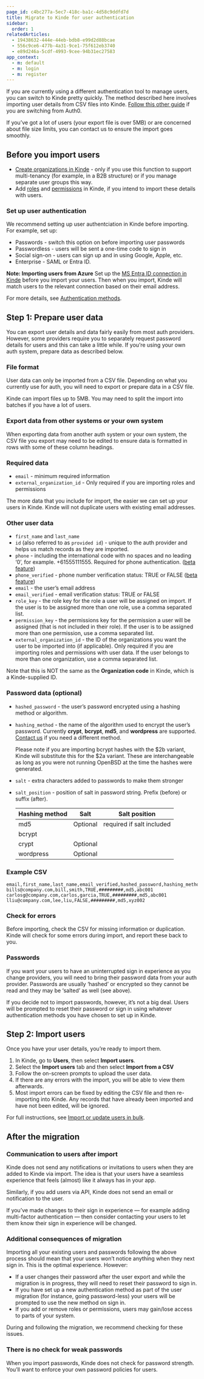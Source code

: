 ```yaml
---
page_id: c4bc277a-5ec7-418c-ba1c-4d58c9ddfd7d
title: Migrate to Kinde for user authentication
sidebar:
  order: 1
relatedArticles:
  - 19438632-444e-44eb-bdb8-e99d2d88bcae
  - 556c9ce6-477b-4a31-9ce1-75f612eb3740
  - e89d246a-5cdf-4993-9cee-94b31ec27583
app_context:
  - m: default
  - m: login
  - m: register
---
```


If you are currently using a different authentication tool to manage users, you can switch to Kinde pretty quickly. The method described here involves importing user details from CSV files into Kinde. [Follow this other guide](/get-started/switch-to-kinde/auth0-to-kinde/) if you are switching from Auth0.

If you’ve got a lot of users (your export file is over 5MB) or are concerned about file size limits, you can contact us to ensure the import goes smoothly.

## Before you import users

- [Create organizations in Kinde](/build/organizations/add-and-manage-organizations/) - only if you use this function to support multi-tenancy (for example, in a B2B structure) or if you manage separate user groups this way.
- Add [roles](/manage-users/roles-and-permissions/user-roles/) and [permissions](/manage-users/roles-and-permissions/user-permissions/) in Kinde, if you intend to import these details with users.

### Set up user authentication
We recommend setting up user authentciation in Kinde before importing. For example, set up:

- Passwords - switch this option on before importing user passwords
- Passwordless - users will be sent a one-time code to sign in
- Social sign-on - users can sign up and in using Google, Apple, etc.
- Enterprise - SAML or Entra ID.

**Note: Importing users from Azure** Set up the [MS Entra ID connection in Kinde](/authenticate/enterprise-connections/azure/) before you import your users. Then when you import, Kinde will match users to the relevant connection based on their email address.

For more details, see [Authentication methods](/authenticate/authentication-methods/set-up-user-authentication/).

## Step 1: Prepare user data

You can export user details and data fairly easily from most auth providers. However, some providers require you to separately request password details for users and this can take a little while. If you’re using your own auth system, prepare data as described below.

### File format

User data can only be imported from a CSV file. Depending on what you currently use for auth, you will need to export or prepare data in a CSV file. 

Kinde can import files up to 5MB. You may need to split the import into batches if you have a lot of users.

### Export data from other systems or your own system

When exporting data from another auth system or your own system, the CSV file you export may need to be edited to ensure data is formatted in rows with some of these column headings.

### Required **data**

- `email` - minimum required information
- `external_organization_id` - Only required if you are importing roles and permissions

<Aside>

The more data that you include for import, the easier we can set up your users in Kinde. Kinde will not duplicate users with existing email addresses.

</Aside>

### **Other user data**

- `first_name` and `last_name`
- `id` (also referred to as `provided id`) - unique to the auth provider and helps us match records as they are imported.
- `phone` - including the international code with no spaces and no leading ‘0’, for example. +61555111555. Required for phone authentication. ([beta feature](https://kinde-21631392.hs-sites.com/en-au/beta-feature-interest))
- `phone_verified` - phone number verification status: TRUE or FALSE ([beta feature](https://kinde-21631392.hs-sites.com/en-au/beta-feature-interest))
- `email` - the user’s email address
- `email_verified` - email verification status: TRUE or FALSE
- `role_key` - the role key for the role a user will be assigned on import. If the user is to be assigned more than one role, use a comma separated list.
- `permission_key` - the permissions key for the permission a user will be assigned (that is not included in their role). If the user is to be assigned more than one permission, use a comma separated list.
- `external_organization_id` - the ID of the organizations you want the user to be imported into (if applicable). Only required if you are importing roles and permissions with user data. If the user belongs to more than one organization, use a comma separated list.

<Aside>

  Note that this is NOT the same as the **Organization code** in Kinde, which is a Kinde-supplied ID.

</Aside>

### Password data (optional)

- `hashed_password` - the user’s password encrypted using a hashing method or algorithm.
- `hashing_method` - the name of the algorithm used to encrypt the user’s password. Currently **crypt**, **bcrypt**, **md5**, and **wordpress** are supported. [Contact us](https://kinde-21631392.hs-sites.com/en-au/feature-request) if you need a different method.

    <Aside title="bcrypt $2b variant support:">

  Please note if you are importing bcrypt hashes with the $2b variant, Kinde will substitute this for the $2a variant. These are interchangeable as long as you were not running OpenBSD at the time the hashes were generated.

    </Aside>

- `salt` - extra characters added to passwords to make them stronger
- `salt_position` - position of salt in password string. Prefix (before) or suffix (after).

  | Hashing method | Salt     | Salt position             |
  | -------------- | -------- | ------------------------- |
  | md5            | Optional | required if salt included |
  | bcrypt         |          |                           |
  | crypt          | Optional |                           |
  | wordpress      | Optional |                           |

### Example CSV

```text
email,first_name,last_name,email_verified,hashed_password,hashing_method,external_organization_id
bills@company.com,bill,smith,TRUE,#########,md5,abc001
carlosg@company.com,carlos,garcia,TRUE,#########,md5,abc001
lliu@company.com,lee,liu,FALSE,#########,md5,xyz002
```

### Check for errors

Before importing, check the CSV for missing information or duplication. Kinde will check for some errors during import, and report these back to you.

### Passwords

If you want your users to have an uninterrupted sign in experience as you change providers, you will need to bring their password data from your auth provider. Passwords are usually ‘hashed’ or encrypted so they cannot be read and they may be ‘salted’ as well (see above).

If you decide not to import passwords, however, it’s not a big deal. Users will be prompted to reset their password or sign in using whatever authentication methods you have chosen to set up in Kinde.

## Step 2: Import users

Once you have your user details, you’re ready to import them.

1. In Kinde, go to **Users**, then select **Import users**.
2. Select the **Import users** tab and then select **Import from a CSV**
3. Follow the on-screen prompts to upload the user data.
4. If there are any errors with the import, you will be able to view them afterwards.
5. Most import errors can be fixed by editing the CSV file and then re-importing into Kinde. Any records that have already been imported and have not been edited, will be ignored.

For full instructions, see [Import or update users in bulk](/manage-users/add-and-edit/import-users-in-bulk/).

## After the migration

### **Communication to users after import**

Kinde does not send any notifications or invitations to users when they are added to Kinde via import. The idea is that your users have a seamless experience that feels (almost) like it always has in your app.

Similarly, if you add users via API, Kinde does not send an email or notification to the user.

If you’ve made changes to their sign in experience — for example adding multi-factor authentication — then consider contacting your users to let them know their sign in experience will be changed.

### Additional consequences of migration

Importing all your existing users and passwords following the above process should mean that your users won’t notice anything when they next sign in. This is the optimal experience. However:

- If a user changes their password after the user export and while the migration is in progress, they will need to reset their password to sign in.
- If you have set up a new authentication method as part of the user migration (for instance, going password-less) your users will be prompted to use the new method on sign in.
- If you add or remove roles or permissions, users may gain/lose access to parts of your system.

During and following the migration, we recommend checking for these issues.

### There is no check for weak passwords

When you import passwords, Kinde does not check for password strength. You’ll want to enforce your own password policies for users.
